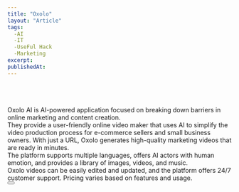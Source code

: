 ```yaml
---
title: "Oxolo"
layout: "Article"
tags:
  -AI 
  -IT
  -UseFul Hack
  -Marketing
excerpt:
publishedAt:
---
```

<br/>
<Youtube id= "tv6AUf6ZRKI&t=1s"/>
<br/>
<br/>
Oxolo AI is AI-powered application focused on breaking down barriers in online marketing and content creation. 
<br/>
They provide a user-friendly online video maker that uses AI to simplify the video production process for e-commerce sellers and small business owners. With just a URL, Oxolo generates high-quality marketing videos that are ready in minutes. 
<br/>
The platform supports multiple languages, offers AI actors with human emotion, and provides a library of images, videos, and music. 
<br/>
Oxolo videos can be easily edited and updated, and the platform offers 24/7 customer support. Pricing varies based on features and usage.
<br/>
<Button
  address="https://www.oxolo.com/"
  text="Source"
/>